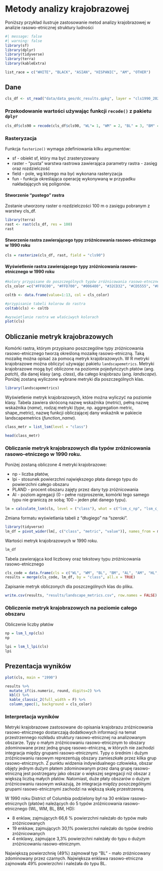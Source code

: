 # Metody analizy krajobrazowej 

Poniższy przykład ilustruje zastosowanie metod analizy krajobrazowej w analizie rasowo-etnicznej struktury ludności

```r
#| message: false
#| warning: false
library(sf)
library(dplyr)
library(tidyverse)
library(terra)
library(kableExtra)
```

```r
list_race = c("WHITE", "BLACK", "ASIAN", "HISPANIC", "AM", "OTHER")
```

## Dane

```r
cls_df <- st_read("data/data_geo/dc_results.gpkg", layer = "cls1990_2020")
```

### Przekodowanie wartości używając funkcji `recode()` z pakietu `dplyr` {.unnumbered}

```r
cls_df$cls90 = recode(cls_df$cls90, "WL"= 1, "WM" = 2, "BL" = 3, "BM" = 4, "AL" = 5, "AM" = 6, "HL" = 7, "HM" = 8, "IL" = 9, "IM" = 10, "OL" = 11, "OM" = 12, "HD" = 13)
```

### Rasteryzacja {.unnumbered}

Funkcja `fasterize()` wymaga zdefiniowania kilku argumentów:

-   sf - obiekt sf, który ma być zrasteryzowany
-   raster - "pusta" warstwa rastrowa zawierająca parametry rastra - zasięg oraz rozdzielczość
-   field - pole, wg którego ma być wykonana rasteryzacja
-   fun - funkcja określająca operację wykonywaną w przypadku nakładających się poligonów.

#### Stworzenie "pustego" rastra {.unnumbered}

Zostanie utworzony raster o rozdzielczości 100 m o zasięgu pobranym z warstwy cls_df.

```r
library(terra)
rast <- rast(cls_df, res = 100)
rast
```

#### Stworzenie rastra zawierającego typy zróżnicowania rasowo-etnicznego w 1990 roku {.unnumbered}

```r
cls = rasterize(cls_df, rast, field = "cls90")
```

#### Wyświetlenie rastra zawierającego typy zróżnicowania rasowo-etnicznego w 1990 roku {.unnumbered}

```r
#kolory przypisane do poszczególnych typów zróżnicowania rasowo-etncznego w kolejności WL, WM, BL, BM, AL, AM, HL, HM, IL, IM, OL, OM, HD.
cls_color =c("#FF8C00", "#FFD700", "#006400", "#32CD32", "#CD5555", "#FF6A6A", "#5D478B", "#9370DB", "#1C86EE", "#87CEFF", "#8B2500", "#CD661D","#8F8F8F")

coltb <- data.frame(value=1:13, col = cls_color)

#przypisanie tabeli kolorow do rastra
coltab(cls) <- coltb

#wyswietlanie rastra we właściwych kolorach
plot(cls)
```

## Obliczanie metryk krajobrazowych

Komórki rastra, którym przypisano poszczególne typy zróżnicowania rasowo-etnicznego tworzą określoną mozaikę rasowo-etniczną. Taką mozaikę można opisać za pomocą metryk krajobrazowych. W R metryki krajobrazowe można obliczyć używając pakietu `landscapemetrics`. Metryki krajobrazowe mogą być obliczone na poziomie pojedyńczych płatów (ang. *patch*), dla danej klasy (ang. *class*), dla całego krajobrazu (ang. *landscape*). Poniżej zostaną wyliczone wybrane metryki dla poszczególnych klas.

```r
library(landscapemetrics)
```

Wyświetlenie metryk krajobrazowych, które można wyliczyć na poziomie klasy. Tabela zawiera skróconą nazwę wskaźnika (*metric*), pełną nazwę wskaźnika (*name*), rodzaj metryki (*type*, np. aggregation metric, shape_metric), nazwę funkcji obliczającej dany wskaźnik w pakiecie landscapemetrics (*function_name*).

```r
class_metr = list_lsm(level = "class")
```

```r
head(class_metr)
```

### Obliczanie metryk krajobrazowych dla typów zróżnicowania rasowo-etniczego w 1990 roku.

Poniżej zostaną obliczone 4 metryki krajobrazowe:

-   np - liczba płatów,
-   lpi - stosunek powierzchni największego płata danego typu do powierzchni całego obszaru
-   PLAND - procent obszaru zajęty przez dany typ zróżnicowania
-   AI - poziom agregacji (0 – pełne rozproszenie, komórki tego samego typu nie graniczą ze sobą; 100 – jeden płat danego typu).

```r
lm = calculate_lsm(cls, level = ("class"), what = c("lsm_c_np", "lsm_c_lpi",  "lsm_c_pland", "lsm_c_ai"))
```

Zmiana formatu wyświetlania tabeli z "długiego" na "szeroki".

```r
library(tidyverse)
lm_df = pivot_wider(lm[, c("class", "metric", "value")], names_from = metric, values_from = value)
```

Wartości metryk krajobrazowych w 1990 roku.

```r
lm_df
```

Tabela zawierająca kod liczbowy oraz tekstowy typu zróżnicowania rasowo-etnicznego

```r
cls_code = data.frame(cls = c("WL", "WM", "BL", "BM", "AL", "AM", "HL", "HM", "IL", "IM","OL","OM", "HD"), class = 1:13)
results = merge(cls_code, lm_df, by = "class", all.x = TRUE)
```

Zapisanie metryk obliczonych dla poszczególnych klas do pliku.

```r
write.csv(results, "results/landscape_metrics.csv", row.names = FALSE)
```

### Obliczenie metryk krajobrazowych na poziomie całego obszaru

Obliczenie liczby płatów

```r
np = lsm_l_np(cls)
np
```

```r
lpi = lsm_l_lpi(cls)
lpi
```

## Prezentacja wyników

```r
plot(cls, main = "1990")
```

```r
results %>% 
  mutate_if(is.numeric, round, digits=2) %>% 
  kbl() %>%
  kable_classic_2(full_width = F) %>%
  column_spec(1, background = cls_color)
```

### Interpretacja wyników

Metryki krajobrazowe zastosowane do opisania krajobrazu zróżnicowania rasowo-etnicznego dostarczają dodatkowych informacji na temat przestrzennego rozkładu struktury rasowo-etnicznej na analizowanym obszarze. Typy o małym zróżnicowaniu rasowo-etnicznym to obszary zdominowane przez jedną grupę rasowo-etniczną, w których nie zachodzi integracja między grupami rasowo-etnicznymi. Typy o średnim i dużym zróżnicowaniu rasowym reprezentują obszary zamieszkałe przez kilka grup rasowo-etnicznych. Z punktu widzenia indywidualnego człowieka, obszar objęty jednym dużym płatem zdominowanym przez daną grupę rasowo-etniczną jest postrzegany jako obszar o większej segregacji niż obszar z większą liczbą małych płatów. Natomiast, duże płaty obszarów o dużym zróżnicowaniu rasowym wskazują, że integracja między poszczególnymi grupami rasowo-etnicznymi zachodzi na większą skalę przestrzenną.

W 1990 roku District of Columbia podzielony był na 30 enklaw rasowo-etnicznych (płatów) należących do 5 typów zróżnicowania rasowo-etnicznego (WL, WM, BL, BM, HD):

-   8 enklaw, zajmujących 66,6 % powierzchni należało do typów mało zróżnicowanych
-   19 enkkaw, zajmujących 30,1% powierzchni należało do typów średnio zróżnicowanych
-   4 enklawy, zajmujące 3,3% powierzchni należały do typu o dużym zróżnicowaniu rasowo-etnicznym.

Największą powierzchnię (49%) zajmował typ "BL" - mało zróżnicowany zdominowany przez czarnych. Największa enklawa rasowo-etniczna zajmowała 49% powierzchni i należała do typu BL.
